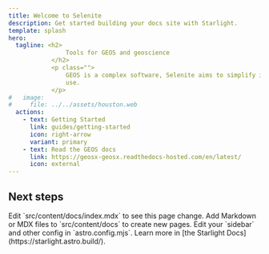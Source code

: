 ```yaml
---
title: Welcome to Selenite
description: Get started building your docs site with Starlight.
template: splash
hero:
  tagline: <h2>
                Tools for GEOS and geoscience
            </h2>
            <p class="">
                GEOS is a complex software, Selenite aims to simplify its
                use.
            </p>
#   image:
#     file: ../../assets/houston.web
  actions:
    - text: Getting Started
      link: guides/getting-started
      icon: right-arrow
      variant: primary
    - text: Read the GEOS docs
      link: https://geosx-geosx.readthedocs-hosted.com/en/latest/
      icon: external
---
```


## Next steps

<CardGrid stagger>
	<Card title="Update content" icon="pencil">
		Edit `src/content/docs/index.mdx` to see this page change.
	</Card>
	<Card title="Add new content" icon="add-document">
		Add Markdown or MDX files to `src/content/docs` to create new pages.
	</Card>
	<Card title="Configure your site" icon="setting">
		Edit your `sidebar` and other config in `astro.config.mjs`.
	</Card>
	<Card title="Read the docs" icon="open-book">
		Learn more in [the Starlight Docs](https://starlight.astro.build/).
	</Card>
</CardGrid>
